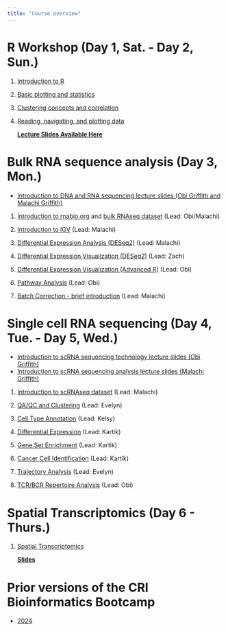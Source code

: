```yaml
---
title: "Course overview"
---
```


# R Workshop (Day 1, Sat. - Day 2, Sun.)

1.  [Introduction to R](course/1_introR.qmd)

2.  [Basic plotting and statistics](course/2_basicplotting.qmd)

3.  [Clustering concepts and correlation](course/3_clustering.qmd)

4.  [Reading, navigating, and plotting data](course/4_qctrouble.qmd)

    [**Lecture Slides Available Here**](https://github.com/Cancer-Research-Institute/CRI_bioinformatics_workshop/tree/main/course/slides)

# Bulk RNA sequence analysis (Day 3, Mon.)

-   [Introduction to DNA and RNA sequencing lecture slides (Obi Griffith and Malachi Griffith)](https://github.com/griffithlab/rnabio.org/blob/master/assets/lectures/cri/2025/Day3-IntroToRNA%2BDNA.pdf)

1.  [Introduction to rnabio.org](https://rnabio.org/) and [bulk RNAseq dataset](https://rnabio.org/module-01-inputs/0001/05/01/RNAseq_Data/) (Lead: Obi/Malachi)

2.  [Introduction to IGV](https://rnabio.org/module-02-alignment/0002/05/02/AlignVis_IGV/) (Lead: Malachi)

3.  [Differential Expression Analysis (DESeq2)](https://rnabio.org/module-03-expression/0003/03/03/Differential_Expression-DESeq2/) (Lead: Malachi)

4.  [Differential Expression Visualization (DESeq2)](https://rnabio.org/module-03-expression/0003/04/02/DE_Visualization-DESeq2/) (Lead: Zach)

5.  [Differential Expression Visualization (Advanced R)](https://rnabio.org/module-03-expression/0003/04/03/DE_Visualization_AdvancedR/) (Lead: Obi)

6.  [Pathway Analysis](https://rnabio.org/module-03-expression/0003/05/01/DE_Pathway_Analysis/) (Lead: Obi)

7.  [Batch Correction - brief introduction](https://rnabio.org/module-03-expression/0003/06/02/Batch-Correction/) (Lead: Malachi)

# Single cell RNA sequencing (Day 4, Tue. - Day 5, Wed.)

-   [Introduction to scRNA sequencing technology lecture slides (Obi Griffith)](https://github.com/griffithlab/rnabio.org/blob/master/assets/lectures/cri/2025/Day4-IntroToSCRNA.pdf)
-   [Introduction to scRNA sequencing analysis lecture slides (Malachi Griffith)](https://github.com/griffithlab/rnabio.org/blob/master/assets/lectures/cri/2025/Day5-AdvancedSCRNA.pdf)

1.  [Introduction to scRNAseq dataset](https://rnabio.org/module-08-scrna/0008/01/02/scRNA_Data/) (Lead: Malachi)

2.  [QA/QC and Clustering](https://rnabio.org/module-08-scrna/0008/02/01/QA_clustering/) (Lead: Evelyn)

3.  [Cell Type Annotation](https://rnabio.org/module-08-scrna/0008/03/01/Cell_annotation/) (Lead: Kelsy)

4.  [Differential Expression](https://rnabio.org/module-08-scrna/0008/04/01/DE_analysis/) (Lead: Kartik)

5.  [Gene Set Enrichment](https://rnabio.org/module-08-scrna/0008/05/01/Gene_set_enrichment/) (Lead: Kartik)

6.  [Cancer Cell Identification](https://rnabio.org/module-08-scrna/0008/06/01/Cancer_cell_identification/) (Lead: Kartik)

7.  [Trajectory Analysis](https://rnabio.org/module-08-scrna/0008/07/01/Differentiation_trajectory/) (Lead: Evelyn)

8.  [TCR/BCR Repertoire Analysis](https://rnabio.org/module-08-scrna/0008/08/01/TCR_BCR_analysis/) (Lead: Obi)

# Spatial Transcriptomics (Day 6 - Thurs.)

1.  [Spatial Transcriptomics](course/spatial/01_spatial_intro.qmd)

    [**Slides**](https://github.com/Cancer-Research-Institute/CRI_bioinformatics_workshop/blob/main/course/slides/CRI_Day_6_Spatial_Transcriptomics.pdf)

# Prior versions of the CRI Bioinformatics Bootcamp

-   [2024](course_2024.qmd)
